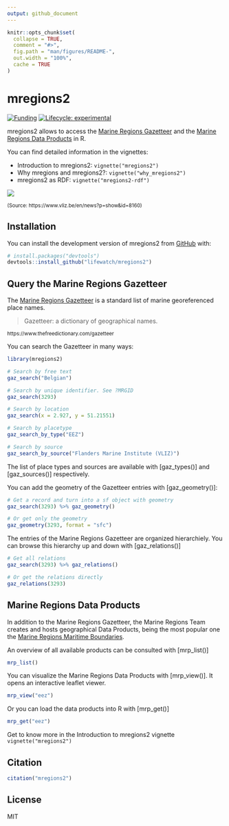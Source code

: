 ```yaml
---
output: github_document
---
```


```r
knitr::opts_chunk$set(
  collapse = TRUE,
  comment = "#>",
  fig.path = "man/figures/README-",
  out.width = "100%",
  cache = TRUE
)
```

# mregions2

<!-- badges: start -->
[![Funding](https://img.shields.io/static/v1?label=powered+by&message=lifewatch.be&labelColor=1a4e8a&color=f15922)](http://lifewatch.be)
[![Lifecycle:
experimental](https://img.shields.io/badge/lifecycle-experimental-orange.svg)](https://lifecycle.r-lib.org/articles/stages.html#experimental)
<!-- badges: end -->

mregions2 allows to access the [Marine Regions Gazetteer](https://marineregions.org/gazetteer.php) and the [Marine Regions Data Products](https://marineregions.org/sources.php) in R.

You can find detailed information in the vignettes:

* Introduction to mregions2: `vignette("mregions2")`
* Why mregions and mregions2?: `vignette("why_mregions2")`
* mregions2 as RDF: `vignette("mregions2-rdf")`

![](https://user-images.githubusercontent.com/54405067/156809171-1487bb9f-35af-4418-8e2f-93c24a59aad0.gif)

<sup>(Source: https://www.vliz.be/en/news?p=show&id=8160)</sup>

## Installation

You can install the development version of mregions2 from [GitHub](https://github.com/) with:

``` r
# install.packages("devtools")
devtools::install_github("lifewatch/mregions2")
```

## Query the Marine Regions Gazetteer

The [Marine Regions Gazetteer](https://marineregions.org/gazetteer.php) is a standard list of marine georeferenced place names.

> Gazetteer: a dictionary of geographical names. 

<sup>https://www.thefreedictionary.com/gazetteer</sup>

You can search the Gazetteer in many ways:

```r
library(mregions2)

# Search by free text
gaz_search("Belgian")

# Search by unique identifier. See ?MRGID
gaz_search(3293)

# Search by location
gaz_search(x = 2.927, y = 51.21551)

# Search by placetype
gaz_search_by_type("EEZ")

# Search by source
gaz_search_by_source("Flanders Marine Institute (VLIZ)")
```

The list of place types and sources are available with [gaz_types()] and [gaz_sources()] respectively.

You can add the geometry of the Gazetteer entries with [gaz_geometry()]:

```r
# Get a record and turn into a sf object with geometry
gaz_search(3293) %>% gaz_geometry()

# Or get only the geometry 
gaz_geometry(3293, format = "sfc")
```

The entries of the Marine Regions Gazetteer are organized hierarchiely. You can browse this hierarchy up and down with [gaz_relations()]

```r
# Get all relations
gaz_search(3293) %>% gaz_relations()

# Or get the relations directly
gaz_relations(3293)
```



## Marine Regions Data Products

In addition to the Marine Regions Gazetteer, the Marine Regions Team creates and hosts geographical Data Products, being the most popular one the [Marine Regions Maritime Boundaries](https://marineregions.org/eez.php).

An overview of all available products can be consulted with [mrp_list()]

```r
mrp_list()
```

You can visualize the Marine Regions Data Products with [mrp_view()]. It opens an interactive leaflet viewer.

```r
mrp_view("eez")
```

Or you can load the data products into R with [mrp_get()]

```r
mrp_get("eez")
```

Get to know more in the Introduction to mregions2 vignette `vignette("mregions2")`

## Citation
```r
citation("mregions2")
```

## License
MIT
